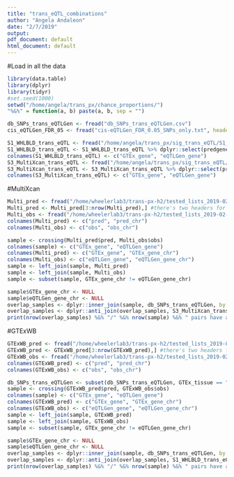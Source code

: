 ```yaml
---
title: "trans_eQTL_combinations"
author: "Angela Andaleon"
date: "2/7/2019"
output:
pdf_document: default
html_document: default
---
```

  
#Load in all the data
```R
library(data.table)
library(dplyr)
library(tidyr)
#set.seed(1000)
setwd("/home/angela/trans_px/chance_proportions/")
"%&%" = function(a, b) paste(a, b, sep = "")

db_SNPs_trans_eQTLGen <- fread("db_SNPs_trans_eQTLGen.csv")
cis_eQTLGen_FDR_05 <- fread("cis-eQTLGen_FDR_0.05_SNPs_only.txt", header = F)$V1

S1_WHLBLD_trans_eQTL <- fread("/home/angela/trans_px/sig_trans_eQTL/S1_WHLBLD_trans_eQTL.csv")
S1_WHLBLD_trans_eQTL <- S1_WHLBLD_trans_eQTL %>% dplyr::select(predgene, obsgene)
colnames(S1_WHLBLD_trans_eQTL) <- c("GTEx_gene", "eQTLGen_gene")
S3_MultiXcan_trans_eQTL <- fread("/home/angela/trans_px/sig_trans_eQTL/S3_MultiXcan_trans_eQTL.csv")
S3_MultiXcan_trans_eQTL <- S3_MultiXcan_trans_eQTL %>% dplyr::select(predgene, obsgene)
colnames(S3_MultiXcan_trans_eQTL) <- c("GTEx_gene", "eQTLGen_gene")
```

#MultiXcan
```R
Multi_pred <- fread("/home/wheelerlab3/trans-px-h2/tested_lists_2019-02-12/tested_predgenes_DatasetS2_trans-MultiXcan_2019-02-12.txt", stringsAsFactors = F, header = F)
Multi_pred <- Multi_pred[3:nrow(Multi_pred),] #there's two headers for some reason
Multi_obs <- fread("/home/wheelerlab3/trans-px-h2/tested_lists_2019-02-12/tested_predgenes_DatasetS2_trans-MultiXcan_2019-02-12.txt", stringsAsFactors = F, header = F)
colnames(Multi_pred) <- c("pred", "pred_chr")
colnames(Multi_obs) <- c("obs", "obs_chr")

sample <- crossing(Multi_pred$pred, Multi_obs$obs)
colnames(sample) <- c("GTEx_gene", "eQTLGen_gene")
colnames(Multi_pred) <- c("GTEx_gene", "GTEx_gene_chr")
colnames(Multi_obs) <- c("eQTLGen_gene", "eQTLGen_gene_chr")
sample <- left_join(sample, Multi_pred)
sample <- left_join(sample, Multi_obs)
sample <- subset(sample, GTEx_gene_chr != eQTLGen_gene_chr) 

sample$GTEx_gene_chr <- NULL
sample$eQTLGen_gene_chr <- NULL
overlap_samples <- dplyr::inner_join(sample, db_SNPs_trans_eQTLGen, by = c("GTEx_gene", "eQTLGen_gene")) #whats the overlap between randomized sample and trans-eQTLGen?
overlap_samples <- dplyr::anti_join(overlap_samples, S3_MultiXcan_trans_eQTL, by = c("GTEx_gene", "eQTLGen_gene")) #whats the overlap between randomized sample and trans-eQTLGen?
print(nrow(overlap_samples) %&% "/" %&% nrow(sample) %&% " pairs have a trans-eQTL for MultiXcan.")
```

#GTExWB
```R
GTExWB_pred <- fread("/home/wheelerlab3/trans-px-h2/tested_lists_2019-02-12/tested_predgenes_DatasetS1_trans-PrediXcan_whole_blood_2019-02-12.txt", stringsAsFactors = F, header = F)  
GTExWB_pred <- GTExWB_pred[3:nrow(GTExWB_pred),] #there's two headers for some reason
GTExWB_obs <- fread("/home/wheelerlab3/trans-px-h2/tested_lists_2019-02-12/tested_obsgenes_DatasetS1_trans-PrediXcan_whole_blood_2019-02-12.txt", stringsAsFactors = F, header = F)
colnames(GTExWB_pred) <- c("pred", "pred_chr")
colnames(GTExWB_obs) <- c("obs", "obs_chr")

db_SNPs_trans_eQTLGen <- subset(db_SNPs_trans_eQTLGen, GTEx_tissue == "Whole_Blood") #restrict to just WB models
sample <- crossing(GTExWB_pred$pred, GTExWB_obs$obs)
colnames(sample) <- c("GTEx_gene", "eQTLGen_gene")
colnames(GTExWB_pred) <- c("GTEx_gene", "GTEx_gene_chr")
colnames(GTExWB_obs) <- c("eQTLGen_gene", "eQTLGen_gene_chr")
sample <- left_join(sample, GTExWB_pred)
sample <- left_join(sample, GTExWB_obs)
sample <- subset(sample, GTEx_gene_chr != eQTLGen_gene_chr) 

sample$GTEx_gene_chr <- NULL
sample$eQTLGen_gene_chr <- NULL
overlap_samples <- dplyr::inner_join(sample, db_SNPs_trans_eQTLGen, by = c("GTEx_gene", "eQTLGen_gene")) #whats the overlap between randomized sample and trans-eQTLGen?
overlap_samples <- dplyr::anti_join(overlap_samples, S1_WHLBLD_trans_eQTL, by = c("GTEx_gene", "eQTLGen_gene")) #whats the overlap between randomized sample and trans-eQTLGen?
print(nrow(overlap_samples) %&% "/" %&% nrow(sample) %&% " pairs have a trans-eQTL for GTEx WB")
```
